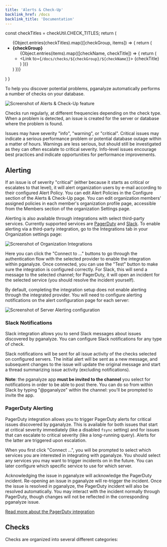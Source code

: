 ```yaml
---
title: 'Alerts & Check-Up'
backlink_href: /docs
backlink_title: 'Documentation'
---
```



  const checkTitles = checkUtil.CHECK_TITLES;
  return (
    <ul>
      {Object.entries(checkTitles).map(([checkGroup, items]) => {
        return (
          <li key={checkGroup}>
            <strong>{checkGroup}</strong>
            <ul>
              {Object.entries(items).map(([checkName, checkTitle]) => {
                return (
                  <li key={checkName}>
                    <Link to={`/docs/checks/${checkGroup}/${checkName}`}>
                      {checkTitle}
                    </Link>
                  </li>
                )
              })}
            </ul>
          </li>
        )
      })}
    </ul>
  )
}

To help you discover potential problems, pganalyze automatically performs a number
of checks on your database.

![Screenshot of Alerts & Check-Up feature](./checks-screenshot.png)

Checks run regularly, at different frequencies depending on the check type. When
a problem is detected, an issue is created for the server or database where the
problem is found.

Issues may have severity "info", "warning", or "critical". Critical issues may
indicate a serious performance problem or potential database outage within a matter
of hours. Warnings are less serious, but should still be investigated as they can
often escalate to critical severity. Info-level issues encourage best practices and
indicate opportunities for performance improvements.


## Alerting

If an issue is of severity "critical" (either because it starts as critical or
escalates to that level), it will alert organization users by e-mail according to
their configured Alert Policy. You can edit Alert Policies in the Configure section
of the Alerts & Check-Up page. You can edit organization members' assigned policies
in each member's organization profile page, accessible from the Members section of
the organization Settings page.

Alerting is also available through integrations with select third-party services.
Currently supported services are [PagerDuty](https://pagerduty.com) and [Slack](https://slack.com).
To enable alerting via a third-party integration, go to the Integrations tab in your
Organization settings page:

![Screenshot of Organization Integrations](./organization-integrations.png)

Here you can click the "Connect to ..." buttons to go through the authentication flow
with the selected provider to enable the integration within pganalyze. Once connected,
you can use the "Test" button to make sure the integration is configured correctly. For
Slack, this will send a message to the selected channel; for PagerDuty, it will open an
incident for the selected service (you should resolve the incident yourself).

By default, completing the integration setup does not enable alerting through the integrated
provider. You will need to configure alerting notifications on the alert configuration
page for each server:

![Screenshot of Server Alerting configuration](./alerts-config.png)


### Slack Notifications

Slack integration allows you to send Slack messages about issues discovered by pganalyze.
You can configure Slack notifications for any type of check.

Slack notifications will be sent for all issue activity of the checks selected on configured
servers. The initial alert will be sent as a new message, and subsequent changes to the issue
will update the original message and start a thread summarizing issue activity (excluding
notifications).

**Note**: the pganalyze app **must be invited to the channel** you select for notifications
in order to be able to post there. You can do so from within Slack by typing "@pganalyze"
within the channel: you'll be prompted to invite the app.


### PagerDuty Alerting

PagerDuty integration allows you to trigger PagerDuty alerts for critical issues discovered
by pganalyze. This is available for both issues that start at critical severity immediately
(like a disabled `fsync` setting) and for issues that can escalate to critical severity (like
a long-running query). Alerts for the latter are triggered upon escalation.

When you first click "Connect ...", you will be prompted to select which services you are
interested in integrating with pganalyze. You should select any services you may want to
trigger incidents on in the future. You can later configure which specific service to use
for which server.

Acknowledging the issue in pganalyze will acknowledge the PagerDuty incident. Re-opening an
issue in pganalyze will re-trigger the incident. Once the issue is resolved in pganalyze, the
PagerDuty incident will also be resolved automatically. You may interact with the incident
normally through PagerDuty, though changes will not be reflected in the corresponding pganalyze
issue.

[Read more about the PagerDuty integration](/docs/checks/pagerduty)

## Checks

Checks are organized into several different categories:

<CheckLinks />